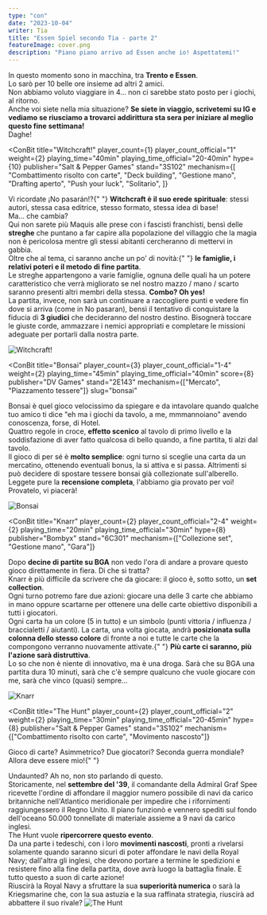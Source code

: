 ```yaml
---
type: "con"
date: "2023-10-04"
writer: Tia
title: "Essen Spiel secondo Tia - parte 2"
featureImage: cover.png
description: "Piano piano arrivo ad Essen anche io! Aspettatemi!"
---
```


<FundingIntro>
  In questo momento sono in macchina, tra <strong>Trento e Essen</strong>.
  <br />
  Lo sarò per 10 belle ore insieme ad altri 2 amici.
  <br />
  Non abbiamo voluto viaggiare in 4... non ci sarebbe stato posto per i giochi, al ritorno. <br />
  Anche voi siete nella mia situazione? <strong>
    Se siete in viaggio, scrivetemi su IG e vediamo se riusciamo a trovarci addirittura sta sera per iniziare al meglio
    questo fine settimana!
  </strong>
  <br />
  Daghe!
</FundingIntro>

<ConBit
  title="Witchcraft!"
  player_count={1}
  player_count_official="1"
  weight={2}
  playing_time="40min"
  playing_time_official="20-40min"
  hype={10}
  publisher="Salt & Pepper Games"
  stand="3S102"
  mechanism={[
    "Combattimento risolto con carte",
    "Deck building",
    "Gestione mano",
    "Drafting aperto",
    "Push your luck",
    "Solitario",
  ]}
>
  Vi ricordate <Link to="/reviews/no-pasaran/">¡No pasarán!</Link>?{" "}
  <strong>Witchcraft è il suo erede spirituale</strong>: stessi autori, stessa casa editrice, stesso formato, stessa
  idea di base!
  <br />
  Ma... che cambia? <br />
  Qui non sarete più Maquis alle prese con i fascisti franchisti, bensì delle <strong>streghe</strong>
  che puntano a far capire alla popolazione del villaggio che la magia non è pericolosa mentre gli stessi abitanti
  cercheranno di mettervi in gabbia.
  <br />
  Oltre che al tema, ci saranno anche un po' di novità:{" "}
  <strong>le famiglie, i relativi poteri e il metodo di fine partita</strong>.
  <br />
  Le streghe appartengono a varie famiglie, ognuna delle quali ha un potere caratteristico che verrà migliorato se nel
  nostro mazzo / mano / scarto saranno presenti altri membri della stessa. <strong>Combo? Oh yes!</strong> <br />
  La partita, invece, non sarà un continuare a raccogliere punti e vedere fin dove si arriva (come in No pasaran), bensì
  il tentativo di conquistare la fiducia di <strong>3 giudici</strong> che decideranno del nostro destino. Bisognerà toccare
  le giuste corde, ammazzare i nemici appropriati e completare le missioni adeguate per portarli dalla nostra parte.
</ConBit>

<img src="witchcraft.png?t=1" alt="Witchcraft!" />

<ConBit
  title="Bonsai"
  player_count={3}
  player_count_official="1-4"
  weight={2}
  playing_time="45min"
  playing_time_official="40min"
  score={8}
  publisher="DV Games"
  stand="2E143"
  mechanism={["Mercato", "Piazzamento tessere"]}
  slug="bonsai"
>
  Bonsai è quel gioco velocissimo da spiegare e da intavolare quando qualche tuo amico ti dice "eh ma i giochi da
  tavolo, a me, mmmannoiano" avendo conoscenza, forse, di Hotel. <br />
  Quattro regole in croce, <strong>effetto scenico</strong> al tavolo di primo livello e la soddisfazione di aver fatto qualcosa
  di bello quando, a fine partita, ti alzi dal tavolo.
  <br />
  Il gioco di per sé è <strong>molto semplice</strong>: ogni turno si sceglie una carta da un mercatino, ottenendo eventuali
  bonus, la si attiva e si passa. Altrimenti si può decidere di spostare tessere bonsai già collezionate sull'alberello.
  <br />
  Leggete pure la <strong>recensione completa</strong>, l'abbiamo gia provato per voi!
  <br />
  Provatelo, vi piacerà!
</ConBit>

<img src="bonsai.jpg?t=1" alt="Bonsai" />

<ConBit
  title="Knarr"
  player_count={2}
  player_count_official="2-4"
  weight={2}
  playing_time="20min"
  playing_time_official="30min"
  hype={8}
  publisher="Bombyx"
  stand="6C301"
  mechanism={["Collezione set", "Gestione mano", "Gara"]}
>
  Dopo <strong>decine di partite su BGA</strong> non vedo l'ora di andare a provare questo gioco direttamente in fiera.
  Di che si tratta? <br />
  Knarr è più difficile da scrivere che da giocare: il gioco è, sotto sotto, un <strong>set collection</strong>.
  <br />
  Ogni turno potremo fare due azioni: giocare una delle 3 carte che abbiamo in mano oppure scartarne per ottenere una delle
  carte obiettivo disponibili a tutti i giocatori. <br />
  Ogni carta ha un colore (5 in tutto) e un simbolo (punti vittoria / influenza / braccialetti / aiutanti). La carta,
  una volta giocata, andrà <strong>posizionata sulla colonna dello stesso colore</strong> di fronte a noi e tutte le
  carte che la compongono verranno nuovamente attivate.{" "}
  <strong>Più carte ci saranno, più l'azione sarà distruttiva</strong>.
  <br />
  Lo so che non è niente di innovativo, ma è una droga. Sarà che su BGA una partita dura 10 minuti, sarà che c'è sempre
  qualcuno che vuole giocare con me, sarà che vinco (quasi) sempre...
</ConBit>

<img src="knarr.png?t=1" alt="Knarr" />

<ConBit
  title="The Hunt"
  player_count={2}
  player_count_official="2"
  weight={2}
  playing_time="30min"
  playing_time_official="20-45min"
  hype={8}
  publisher="Salt & Pepper Games"
  stand="3S102"
  mechanism={["Combattimento risolto con carte", "Movimento nascosto"]}
>
  Gioco di carte? Asimmetrico? Due giocatori? Seconda guerra mondiale? Allora deve essere mio!{" "}
  <Link to="/reviews/undaunted-north-africa/">Undaunted</Link>? Ah no, non sto parlando di questo.
  <br />
  Storicamente, nel <strong>settembre del '39</strong>, il comandante della Admiral Graf Spee ricevette l'ordine di
  affondare il maggior numero possibile di navi da carico britanniche nell'Atlantico meridionale per impedire che i
  rifornimenti raggiungessero il Regno Unito. Il piano funzionò e vennero spediti sul fondo dell'oceano 50.000
  tonnellate di materiale assieme a 9 navi da carico inglesi. <br />
  The Hunt vuole <strong>ripercorrere questo evento</strong>. <br />
  Da una parte i tedeschi, con i loro <strong>movimenti nascosti</strong>, pronti a rivelarsi solamente quando saranno
  sicuri di poter affondare le navi della Royal Navy; dall'altra gli inglesi, che devono portare a termine le spedizioni
  e resistere fino alla fine della partita, dove avrà luogo la battaglia finale. E tutto questo a suon di carte azione!
  <br />
  Riuscirà la Royal Navy a sfruttare la sua <strong>superiorità numerica</strong> o sarà la Kriegsmarine che, con la sua
  astuzia e la sua raffinata strategia, riuscirà ad abbattere il suo rivale?
</ConBit>

<img src="the-hunt.png?t=1" alt="The Hunt" />
